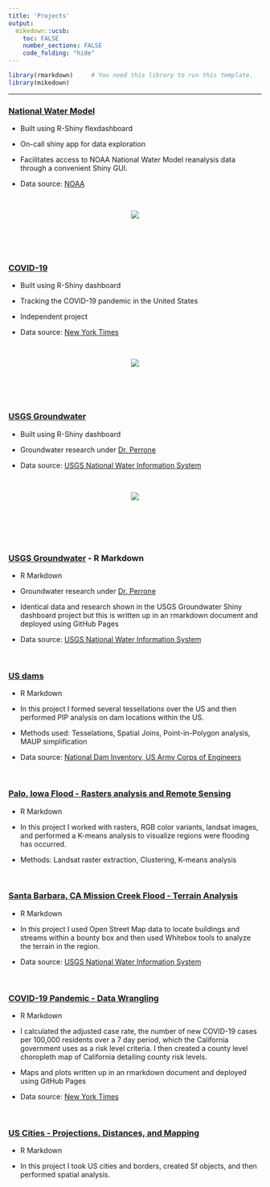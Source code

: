```yaml
---
title: 'Projects'
output:
  mikedown::ucsb:
    toc: FALSE
    number_sections: FALSE
    code_folding: "hide"
---
```

```r
library(rmarkdown)     # You need this library to run this template.
library(mikedown)   
```

***
### **[National Water Model](https://angus-watters.shinyapps.io/nwmHistoric/)**

  - Built using R-Shiny flexdashboard
  
  - On-call shiny app for data exploration
  
  - Facilitates access to NOAA National Water Model reanalysis data through a convenient Shiny GUI.
  
  - Data source: [NOAA](https://water.noaa.gov/about/nwm)

<br>

  <center>
![](img/nwm_shiny.png)
</center>

<br>
<br>
<br>

### **[COVID-19](https://angus-watters.shinyapps.io/covid-dashboard/)**

  - Built using R-Shiny dashboard

  - Tracking the COVID-19 pandemic in the United States
  
  - Independent project 
  
  - Data source: [New York Times](https://github.com/nytimes/covid-19-data)

<br>

  <center>
![](img/covid_dash_2.png)
</center>

<br>
<br>
<br>

### **[USGS Groundwater](https://angus-watters.shinyapps.io/groundwater-dash/)**

  - Built using R-Shiny dashboard
  
  - Groundwater research under [Dr. Perrone](https://www.es.ucsb.edu/debra-perrone)
  
  - Data source: [USGS National Water Information System](https://waterdata.usgs.gov/nwis)

<br>

<center>
![](img/groundwater_shiny.png)
</center>
  
<br>  
<br>
<br>

### **[USGS Groundwater](https://anguswg-ucsb.github.io/groundwater_2/index.html) - R Markdown**

  - R Markdown

  - Groundwater research under [Dr. Perrone](https://www.es.ucsb.edu/debra-perrone)
  
  - Identical data and research shown in the USGS Groundwater Shiny dashboard project but this is written up in an rmarkdown document and deployed using GitHub Pages
  
  - Data source: [USGS National Water Information System](https://waterdata.usgs.gov/nwis)
  
<br>

### **[US dams](https://anguswg-ucsb.github.io/geog-176A-labs/lab-04.html)**

  - R Markdown

  - In this project I formed several tessellations over the US and then performed PIP analysis on dam locations within the US.
  
  - Methods used: Tesselations, Spatial Joins, Point-in-Polygon analysis, MAUP simplification

  - Data source: [National Dam Inventory, US Army Corps of Engineers](https://nid.sec.usace.army.mil/ords/f?p=105:1::::::)

<br>

### **[Palo, Iowa Flood - Rasters analysis and Remote Sensing](https://anguswg-ucsb.github.io/geog-176A-labs/lab-05.html)**

  - R Markdown

  - In this project I worked with rasters, RGB color variants, landsat images, and performed a K-means analysis to visualize regions were flooding has occurred.
  
  - Methods: Landsat raster extraction, Clustering, K-means analysis

<br>

### **[Santa Barbara, CA Mission Creek Flood - Terrain Analysis](https://anguswg-ucsb.github.io/geog-176A-labs/lab-06.html)**

  - R Markdown

  - In this project I used Open Street Map data to locate buildings and streams within a bounty box and then used Whitebox tools to analyze the terrain in the region.
  
  - Data source: [USGS National Water Information System](https://waterdata.usgs.gov/nwis)

<br> 

### **[COVID-19 Pandemic - Data Wrangling](https://anguswg-ucsb.github.io/geog-176A-labs/lab-02.html)**

  - R Markdown
  
  - I calculated the adjusted case rate, the number of new COVID-19 cases per 100,000 residents over a 7 day period, which the California government uses as a risk level criteria. I then created a county level choropleth map of California detailing county risk levels.
  
  - Maps and plots written up in an rmarkdown document and deployed using GitHub Pages
  
  - Data source: [New York Times](https://github.com/nytimes/covid-19-data)
  
<br>

### **[US Cities - Projections, Distances, and Mapping](https://anguswg-ucsb.github.io/geog-176A-labs/lab-03.html)**

  - R Markdown

  - In this project I took US cities and borders, created Sf objects, and then performed spatial analysis.

<br>






































